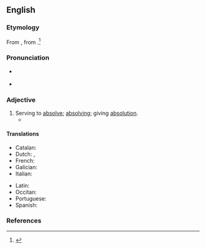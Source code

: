 ==English==

===Etymology===
From {{uder|en|la|absolūtōrius}}, from {{m|la|absolvō||absolve}}.<ref name=RHD>{{R:RHCD|page=6}}</ref>

===Pronunciation===
* {{a|US}} {{IPA|en|/æbˈsɑl.jəˌtɔɹ.i/}}
* {{audio|en|LL-Q1860 (eng)-Vealhurl-absolutory.wav|Audio (UK)}}

===Adjective===
{{en-adj}}

# Serving to [[absolve]]; [[absolving]]; giving [[absolution]].
#* {{quote-book|en|year=1997
|author=Dan P. McAdams
|title=[http://books.google.com/books?id=2d0v6Y6JoxAC&pg=PA107&dq=absolutory&sig=ACfU3U3qtUiZR2suqDIQwVJEsVJJAxKPSA The Stories We Live by: Personal Myths and the Making of the Self]
|page=107
|passage=Finally, in the self-'''absolutory''' strategy, a negative past is seen to have produced a negative present.}}

====Translations====
{{trans-top|serving to absolve}}
* Catalan: {{t|ca|absolutori}}
* Dutch: {{t|nl|absolutie gevend}}, {{t|nl|vrijspraak verlenend}}
* French: {{t+|fr|absolutoire}}
* Galician: {{t|gl|absolutorio}}
* Italian: {{t+|it|assolutorio}}
{{trans-mid}}
* Latin: {{t|la|absolutorius}}
* Occitan: {{t|oc|absolutòri}}
* Portuguese: {{t|pt|absolutório}}
* Spanish: {{t+|es|absolutorio}}
{{trans-bottom}}

===References===
<references/>